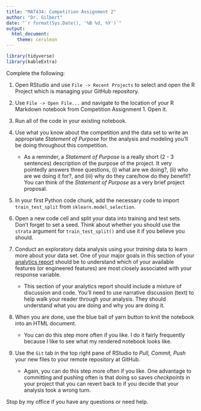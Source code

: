```yaml
---
title: "MAT434: Competition Assignment 2"
author: "Dr. Gilbert"
date: "`r format(Sys.Date(), '%B %d, %Y')`"
output:
  html_document:
    theme: cerulean
---
```


```r
library(tidyverse)
library(kableExtra)
```

Complete the following:

1. Open RStudio and use `File -> Recent Projects` to select and open the R Project which is managing your GitHub repository.

2. Use `File -> Open File...` and navigate to the location of your R Markdown notebook from Competition Assignment 1. Open it.

3. Run all of the code in your existing notebook. 

4. Use what you know about the competition and the data set to write an appropriate *Statement of Purpose* for the analysis and modeling you'll be doing throughout this competition. 

    + As a reminder, a *Statement of Purpose* is a really short (2 - 3 sentences) description of the purpose of the project. It very pointedly answers three questions, (i) what are we doing?, (ii) who are we doing it for?, and (iii) why do they care/how do they benefit? You can think of the *Statement of Purpose* as a very brief project proposal.
    
5. In your first Python code chunk, add the necessary code to import `train_test_split` from `sklearn.model_selection`. 

6. Open a new code cell and split your data into training and test sets. Don't forget to set a seed. Think about whether you should use the `strata` argument for `train_test_split()` and use it if you believe you should.

6. Conduct an exploratory data analysis using your *training* data to learn more about your data set. One of your major goals in this section of your [analytics report](https://agmath.github.io/RegressionCourse/WhatIsAnAnalyticsReport.html) should be to understand which of your available features (or engineered features) are most closely associated with your response variable.

    + This section of your analytics report should include a mixture of discussion and code. You'll need to use narrative discussion (text) to help walk your reader through your analysis. They should understand what you are doing and why you are doing it. 

7. When you are done, use the blue ball of yarn button to knit the notebook into an HTML document. 

    + You can do this step more often if you like. I do it fairly frequently because I like to see what my rendered notebook looks like.

8. Use the `Git` tab in the top right pane of RStudio to *Pull, Commit, Push* your new files to your remote repository at GitHub.

    + Again, you can do this step more often if you like. One advantage to committing and pushing often is that doing so saves *checkpoints* in your project that you can revert back to if you decide that your analysis took a wrong turn.

Stop by my office if you have any questions or need help.
